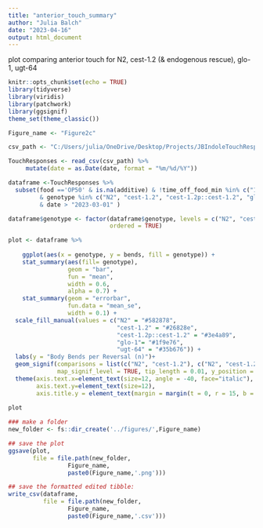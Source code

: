 ```yaml
---
title: "anterior_touch_summary"
author: "Julia Balch"
date: "2023-04-16"
output: html_document
---
```

plot comparing anterior touch for N2, cest-1.2 (& endogenous rescue), glo-1, ugt-64

```r
knitr::opts_chunk$set(echo = TRUE)
library(tidyverse)
library(viridis)
library(patchwork)
library(ggsignif)
theme_set(theme_classic())

Figure_name <- "Figure2c"

```


```r

csv_path <- "C:/Users/julia/OneDrive/Desktop/Projects/JBIndoleTouchResponseMS/datasets/TouchResponsesData.csv"

TouchResponses <- read_csv(csv_path) %>%
     mutate(date = as.Date(date, format = "%m/%d/%Y"))

dataframe <-TouchResponses %>%
  subset(food =='OP50' & is.na(additive) & !time_off_food_min %in% c("10", "0", "30") 
         & genotype %in% c("N2", "cest-1.2", "cest-1.2p::cest-1.2", "glo-1", "ugt-64") 
         & date > "2023-03-01" )

dataframe$genotype <- factor(dataframe$genotype, levels = c("N2", "cest-1.2", "cest-1.2p::cest-1.2", "glo-1", "ugt-64"),
                             ordered = TRUE)

```


```r
plot <- dataframe %>%
  
    ggplot(aes(x = genotype, y = bends, fill = genotype)) +
    stat_summary(aes(fill= genotype),
                 geom = "bar", 
                 fun = "mean", 
                 width = 0.6,
                 alpha = 0.7) +
    stat_summary(geom = "errorbar", 
                 fun.data = "mean_se", 
                 width = 0.1) +
  scale_fill_manual(values = c("N2" = "#582878",
                               "cest-1.2" = "#26828e", 
                               "cest-1.2p::cest-1.2" = "#3e4a89", 
                               "glo-1"= "#1f9e76", 
                               "ugt-64" = "#35b676")) +
  labs(y = "Body Bends per Reversal (n)")+
  geom_signif(comparisons = list(c("N2", "cest-1.2"), c("N2", "cest-1.2p::cest-1.2")),
              map_signif_level = TRUE, tip_length = 0.01, y_position = c(3.25, 3.5)) +
  theme(axis.text.x=element_text(size=12, angle = -40, face="italic"),
        axis.text.y=element_text(size=12), 
        axis.title.y = element_text(margin = margin(t = 0, r = 15, b = 0, l = 0), size = 12))
  
plot
```

```r

### make a folder
new_folder <- fs::dir_create('../figures/',Figure_name)

## save the plot
ggsave(plot,
       file = file.path(new_folder,
                 Figure_name,
                 paste0(Figure_name,'.png')))

## save the formatted edited tibble:
write_csv(dataframe,
          file = file.path(new_folder,
                 Figure_name,
                 paste0(Figure_name,'.csv')))

```
